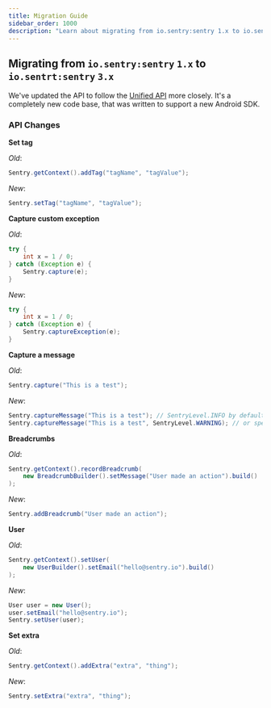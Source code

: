 ```yaml
---
title: Migration Guide
sidebar_order: 1000
description: "Learn about migrating from io.sentry:sentry 1.x to io.sentry:sentry 3.x."
---
```


## Migrating from `io.sentry:sentry` `1.x` to `io.sentrt:sentry` `3.x`


We've updated the API to follow the [Unified API](https://develop.sentry.dev/sdk/unified-api/) more closely. It's a completely new code base, that was written to support a new Android SDK.

### API Changes

**Set tag**

_Old_:

```java
Sentry.getContext().addTag("tagName", "tagValue");
```

_New_:

```java
Sentry.setTag("tagName", "tagValue");
```

**Capture custom exception**

_Old_:

```java
try {
    int x = 1 / 0;
} catch (Exception e) {
    Sentry.capture(e);
}
```

_New_:

```java
try {
    int x = 1 / 0;
} catch (Exception e) {
    Sentry.captureException(e);
}
```

**Capture a message**

_Old_:

```java
Sentry.capture("This is a test");
```

_New_:

```java
Sentry.captureMessage("This is a test"); // SentryLevel.INFO by default
Sentry.captureMessage("This is a test", SentryLevel.WARNING); // or specific level
```

**Breadcrumbs**

_Old_:

```java
Sentry.getContext().recordBreadcrumb(
    new BreadcrumbBuilder().setMessage("User made an action").build()
);
```

_New_:

```java
Sentry.addBreadcrumb("User made an action");
```

**User**

_Old_:

```java
Sentry.getContext().setUser(
    new UserBuilder().setEmail("hello@sentry.io").build()
);
```

_New_:

```java
User user = new User();
user.setEmail("hello@sentry.io");
Sentry.setUser(user);
```

**Set extra**

_Old_:

```java
Sentry.getContext().addExtra("extra", "thing");
```

_New_:

```java
Sentry.setExtra("extra", "thing");
```
